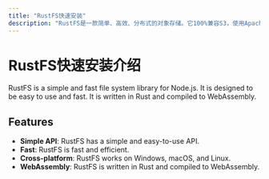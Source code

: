```yaml
---
title: "RustFS快速安装"
description: "RustFS是一款简单、高效、分布式的对象存储。它100%兼容S3，使用Apache2 许可证发行的开源软件。"
---
```


# RustFS快速安装介绍

RustFS is a simple and fast file system library for Node.js. It is designed to be easy to use and fast. It is written in Rust and compiled to WebAssembly.

## Features

- **Simple API**: RustFS has a simple and easy-to-use API.
- **Fast**: RustFS is fast and efficient.
- **Cross-platform**: RustFS works on Windows, macOS, and Linux.
- **WebAssembly**: RustFS is written in Rust and compiled to WebAssembly.


